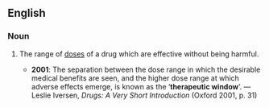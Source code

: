 {{also|therapeutic-window}}
==English==
{{wikipedia}}

===Noun===
{{en-noun|head=[[therapeutic]] [[window]]}}

# {{lb|en|pharmacology}} The range of [[doses]] of a drug which are effective without being harmful.
#* '''2001''': The separation between the dose range in which the desirable medical benefits are seen, and the higher dose range at which adverse effects emerge, is known as the ‘'''therapeutic window'''’. — Leslie Iversen, ''Drugs: A Very Short Introduction'' (Oxford 2001, p. 31)